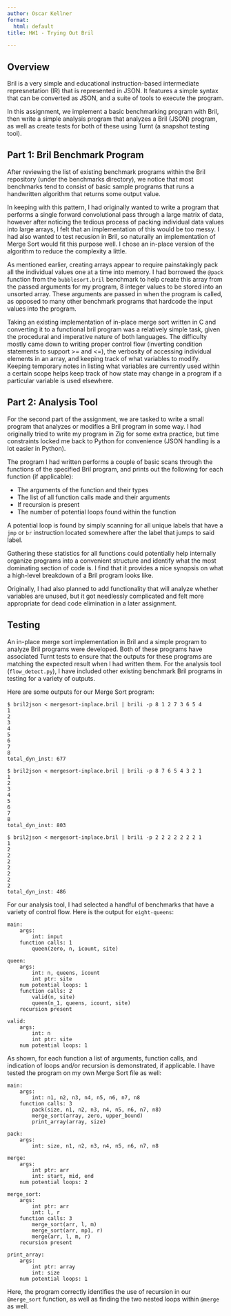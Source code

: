 ```yaml
---
author: Oscar Kellner
format:
  html: default
title: HW1 - Trying Out Bril

---
```


## Overview

Bril is a very simple and educational instruction-based intermediate represnetation (IR) that is represented in JSON. It features a simple syntax that can be converted as JSON, and a suite of tools to execute the program.

In this assignment, we implement a basic benchmarking program with Bril, then write a simple analysis program that analyzes a Bril (JSON) program, as well as create tests for both of these using Turnt (a snapshot testing tool).

## Part 1: Bril Benchmark Program

After reviewing the list of existing benchmark programs within the Bril repository (under the benchmarks directory), we notice that most benchmarks tend to consist of basic sample programs that runs a handwritten algorithm that returns some output value.

In keeping with this pattern, I had originally wanted to write a program that performs a single forward convolutional pass through a large matrix of data, however after noticing the tedious process of packing individual data values into large arrays, I felt that an implementation of this would be too messy. I had also wanted to test recusion in Bril, so naturally an implementation of Merge Sort would fit this purpose well. I chose an in-place version of the algorithm to reduce the complexity a little.

As mentioned earlier, creating arrays appear to require painstakingly pack all the individual values one at a time into memory. I had borrowed the `@pack` function from the `bubblesort.bril` benchmark to help create this array from the passed arguments for my program, 8 integer values to be stored into an unsorted array. These arguments are passed in when the program is called, as opposed to many other benchmark programs that hardcode the input values into the program.

Taking an existing implementation of in-place merge sort written in C and converting it to a functional bril program was a relatively simple task, given the procedural and imperative nature of both languages. The difficulty mostly came down to writing proper control flow (inverting condition statements to support >= and <=), the verbosity of accessing individual elements in an array, and keeping track of what variables to modify. Keeping temporary notes in listing what variables are currently used within a certain scope helps keep track of how state may change in a program if a particular variable is used elsewhere.

## Part 2: Analysis Tool

For the second part of the assignment, we are tasked to write a small program that analyzes or modifies a Bril program in some way. I had originally tried to write my program in Zig for some extra practice, but time constraints locked me back to Python for convenience (JSON handling is a lot easier in Python).

The program I had written performs a couple of basic scans through the functions of the specified Bril program, and prints out the following for each function (if applicable):

* The arguments of the function and their types
* The list of all function calls made and their arguments
* If recursion is present
* The number of potential loops found within the function

A potential loop is found by simply scanning for all unique labels that have a `jmp` or `br` instruction located somewhere after the label that jumps to said label.

Gathering these statistics for all functions could potentially help internally organize programs into a convenient structure and identify what the most dominating section of code is. I find that it provides a nice synopsis on what a high-level breakdown of a Bril program looks like.

Originally, I had also planned to add functionality that will analyze whether variables are unused, but it got needlessly complicated and felt more appropriate for dead code elimination in a later assignment.

## Testing

An in-place merge sort implementation in Bril and a simple program to analyze Bril programs were developed. Both of these programs have associated Turnt tests to ensure that the outputs for these programs are matching the expected result when I had written them. For the analysis tool (`flow_detect.py`), I have included other existing benchmark Bril programs in testing for a variety of outputs. 

Here are some outputs for our Merge Sort program:

```
$ bril2json < mergesort-inplace.bril | brili -p 8 1 2 7 3 6 5 4
1
2
3
4
5
6
7
8
total_dyn_inst: 677
```

```
$ bril2json < mergesort-inplace.bril | brili -p 8 7 6 5 4 3 2 1
1
2
3
4
5
6
7
8
total_dyn_inst: 803
```

```
$ bril2json < mergesort-inplace.bril | brili -p 2 2 2 2 2 2 2 1
1
2
2
2
2
2
2
2
total_dyn_inst: 486
```

For our analysis tool, I had selected a handful of benchmarks that have a variety of control flow. Here is the output for `eight-queens`:

```
main:
	args:
		int: input
	function calls: 1
		queen(zero, n, icount, site)

queen:
	args:
		int: n, queens, icount
		int ptr: site
	num potential loops: 1
	function calls: 2
		valid(n, site)
		queen(n_1, queens, icount, site)
	recursion present

valid:
	args:
		int: n
		int ptr: site
	num potential loops: 1
```

As shown, for each function a list of arguments, function calls, and indication of loops and/or recursion is demonstrated, if applicable. I have tested the program on my own Merge Sort file as well:

```
main:
	args:
		int: n1, n2, n3, n4, n5, n6, n7, n8
	function calls: 3
		pack(size, n1, n2, n3, n4, n5, n6, n7, n8)
		merge_sort(array, zero, upper_bound)
		print_array(array, size)

pack:
	args:
		int: size, n1, n2, n3, n4, n5, n6, n7, n8

merge:
	args:
		int ptr: arr
		int: start, mid, end
	num potential loops: 2

merge_sort:
	args:
		int ptr: arr
		int: l, r
	function calls: 3
		merge_sort(arr, l, m)
		merge_sort(arr, mp1, r)
		merge(arr, l, m, r)
	recursion present

print_array:
	args:
		int ptr: array
		int: size
	num potential loops: 1
```

Here, the program correctly identifies the use of recursion in our `@merge_sort` function, as well as finding the two nested loops within `@merge` as well.
